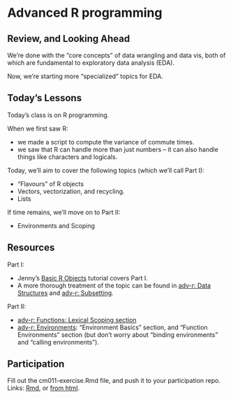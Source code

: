 # Advanced R programming

## Review, and Looking Ahead

We're done with the "core concepts" of data wrangling and data vis, both of which are fundamental to exploratory data analysis (EDA). 

Now, we're starting more "specialized" topics for EDA.

## Today's Lessons

Today's class is on R programming. 

When we first saw R:

- we made a script to compute the variance of commute times.
- we saw that R can handle more than just numbers -- it can also handle things like characters and logicals.

Today, we'll aim to cover the following topics (which we'll call Part I):

- "Flavours" of R objects
- Vectors, vectorization, and recycling.
- Lists

If time remains, we'll move on to Part II:

- Environments and Scoping

## Resources

Part I:

- Jenny's [Basic R Objects](http://stat545.com/block004_basic-r-objects.html) tutorial covers Part I. 
- A more thorough treatment of the topic can be found in [adv-r: Data Structures](http://adv-r.had.co.nz/Data-structures.html) and [adv-r: Subsetting](http://adv-r.had.co.nz/Subsetting.html).

Part II:

- [adv-r: Functions: Lexical Scoping section](http://adv-r.had.co.nz/Functions.html#lexical-scoping) 
- [adv-r: Environments](http://adv-r.had.co.nz/Environments.html): "Environment Basics" section, and "Function Environments" section (but don't worry about "binding environments" and "calling environments").


## Participation

Fill out the cm011-exercise.Rmd file, and push it to your participation repo. Links: [Rmd](https://github.com/STAT545-UBC/Classroom/blob/master/notes/cm011-exercise.Rmd), or [from html](http://stat545.com/Classroom/notes/cm011-exercise.nb.html).